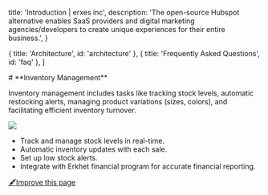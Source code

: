 
  title: 'Introduction | erxes inc',
  description:
    'The open-source Hubspot alternative enables SaaS providers and digital marketing agencies/developers to create unique experiences for their entire business.',
}

  { title: 'Architecture', id: 'architecture' },
  { title: 'Frequently Asked Questions', id: 'faq' },
]

<HeroPattern />
# **Inventory Management**

Inventory management includes tasks like tracking stock levels, automatic restocking alerts, managing product variations (sizes, colors), and facilitating efficient inventory turnover.

![](https://cdn.discordapp.com/attachments/1102110635996745788/1181933307101990962/Screenshot_2566-12-06_at_8.20.51_PM.png?ex=6582dc2b&is=6570672b&hm=a82b46a13fce749b01ed1756bbb5389f77cc51f9245b83e79ec5c22a3faaf5bd&)

- Track and manage stock levels in real-time.
- Automatic inventory updates with each sale.
- Set up low stock alerts.
- Integrate with Erkhet financial program for accurate financial reporting.



[🖋️Improve this page](https://github.com/erxes/erxes-docs/blob/main/src/app/requirement/customer/sales/pos/inventory/page.mdx)
